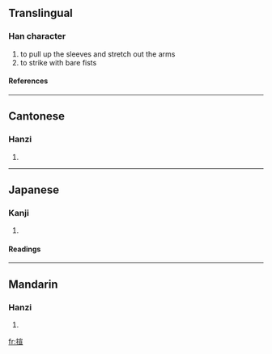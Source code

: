 {{see|拴}}

==Translingual==
===Han character===
{{Han char|rn=64|rad=手|as=09|sn=12|four=5301<sub>6</sub>|canj=手十一一 (QJMM)}}
# to pull up the sleeves and stretch out the arms
# to strike with bare fists
====References====
{{Han ref|kx=0441.160|dkj=12338|dj=0792.110|hdz=31924.040|uh=63CE|ud=25550|bh=D955|bd=55637}}
----
==Cantonese==
===Hanzi===
{{yue-hanzi|jyut=|y=syun1}}
# {{defn|Cantonese}}
----
==Japanese==
===Kanji===
{{ja-kanji|grade=|rs=手09}}
# {{defn|Japanese}} 
====Readings====
{{ja-readings|on=[[せん]] (sen)|kun=[[かかげる]] (kakageru)}}
----
==Mandarin==
===Hanzi===
{{cmn-hanzi|pin=[[shuān]] (shuan1), [[xuān]] (xuan1)|wg=shuan<sup>1</sup>, hsüan<sup>1</sup>}}
# {{defn|Mandarin}}

[[fr:揎]]